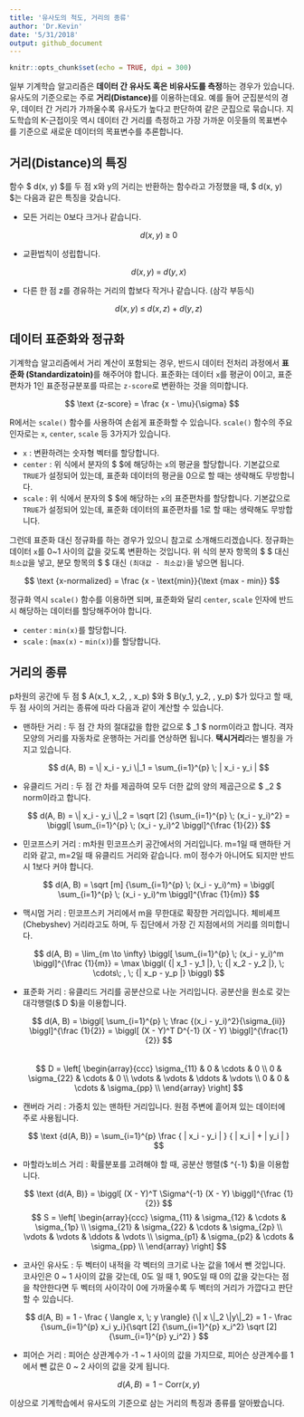 ```yaml
---
title: '유사도의 척도, 거리의 종류'
author: 'Dr.Kevin'
date: '5/31/2018'
output: github_document
---
```


```r
knitr::opts_chunk$set(echo = TRUE, dpi = 300)
```

일부 기계학습 알고리즘은 **데이터 간 유사도 혹은 비유사도를 측정**하는 경우가 있습니다. 유사도의 기준으로는 주로 **거리(Distance)**를 이용하는데요. 예를 들어 군집분석의 경우, 데이터 간 거리가 가까울수록 유사도가 높다고 판단하여 같은 군집으로 묶습니다. 지도학습의 K-근접이웃 역시 데이터 간 거리를 측정하고 가장 가까운 이웃들의 목표변수를 기준으로 새로운 데이터의 목표변수를 추론합니다. 

## 거리(Distance)의 특징 

함수 $ d(x, y) $를 두 점 x와 y의 거리는 반환하는 함수라고 가정했을 때, $ d(x, y) $는 다음과 같은 특징을 갖습니다.  

  - 모든 거리는 0보다 크거나 같습니다.  
  
    $$ d(x, y) \; \geq \; 0 $$
    
  - 교환법칙이 성립합니다.  
  
    $$ d(x, y) \; = \; d(y, x) $$
  
  - 다른 한 점 z를 경유하는 거리의 합보다 작거나 같습니다. (삼각 부등식)  
  
    $$ d(x, y) \; \leq \; d(x, z) \; + \; d(y, z) $$

## 데이터 표준화와 정규화 

기계학습 알고리즘에서 거리 계산이 포함되는 경우, 반드시 데이터 전처리 과정에서 **표준화 (Standardizatoin)**를 해주어야 합니다. 표준화는 데이터 `x`를 평균이 0이고, 표준편차가 1인 표준정규분포를 따르는 `z-score`로 변환하는 것을 의미합니다. 

  $$ \text {z-score} = \frac {x - \mu}{\sigma} $$

R에서는 `scale()` 함수를 사용하여 손쉽게 표준화할 수 있습니다. `scale()` 함수의 주요 인자로는 `x`, `center`, `scale` 등 3가지가 있습니다.  

  - `x` : 변환하려는 숫자형 벡터를 할당합니다.  
  - `center` : 위 식에서 분자의 $ \mu $에 해당하는 `x`의 평균을 할당합니다. 기본값으로 `TRUE`가 설정되어 있는데, 표준화 데이터의 평균을 0으로 할 때는 생략해도 무방합니다.  
  - `scale` : 위 식에서 분자의 $ \sigma $에 해당하는 `x`의 표준편차를 할당합니다. 기본값으로 `TRUE`가 설정되어 있는데, 표준화 데이터의 표준편차를 1로 할 때는 생략해도 무방합니다.  

그런데 표준화 대신 정규화를 하는 경우가 있으니 참고로 소개해드리겠습니다. 정규화는 데이터 `x`를 0~1 사이의 값을 갖도록 변환하는 것입니다. 위 식의 분자 항목의 $ \mu $ 대신 `최소값`을 넣고, 분모 항목의 $ \sigma $ 대신 `(최대값 - 최소값)`을 넣으면 됩니다. 

  $$ \text {x-normalized} = \frac {x - \text{min}}{\text {max - min}} $$

정규화 역시 `scale()` 함수를 이용하면 되며, 표준화와 달리 `center`, `scale` 인자에 반드시 해당하는 데이터를 할당해주어야 합니다.  

  - `center` : `min(x)`를 할당합니다.  
  - `scale` : (`max(x)` - `min(x)`)를 할당합니다.  

## 거리의 종류 

p차원의 공간에 두 점 $ A(x_1, x_2, \cdots , x_p) $와 $ B(y_1, y_2, \cdots , y_p) $가 있다고 할 때, 두 점 사이의 거리는 종류에 따라 다음과 같이 계산할 수 있습니다.  

  - 맨하탄 거리 : 두 점 간 차의 절대값을 합한 값으로 $ \text {L}_1 $ norm이라고 합니다. 격자 모양의 거리를 자동차로 운행하는 거리를 연상하면 됩니다. **택시거리**라는 별칭을 가지고 있습니다.  
  
    $$ d(A, B) = \| x_i - y_i \|_1 = \sum_{i=1}^{p} \; | x_i - y_i | $$  
  
  - 유클리드 거리 : 두 점 간 차를 제곱하여 모두 더한 값의 양의 제곱근으로 $ \text{L}_2 $ norm이라고 합니다.
  
    $$ d(A, B) = \| x_i - y_i \|_2 = \sqrt [2] {\sum_{i=1}^{p} \; (x_i - y_i)^2} = \biggl[ \sum_{i=1}^{p} \; (x_i - y_i)^2 \biggl]^{\frac {1}{2}} $$  
  
  - 민코프스키 거리 : m차원 민코프스키 공간에서의 거리입니다. m=1일 때 맨하탄 거리와 같고, m=2일 때 유클리드 거리와 같습니다. m이 정수가 아니어도 되지만 반드시 1보다 커야 합니다.  
  
    $$ d(A, B) = \sqrt [m] {\sum_{i=1}^{p} \; (x_i - y_i)^m} = \biggl[ \sum_{i=1}^{p} \; (x_i - y_i)^m \biggl]^{\frac {1}{m}} $$  
  
  - 맥시멈 거리 : 민코프스키 거리에서 m을 무한대로 확장한 거리입니다. 체비셰프(Chebyshev) 거리라고도 하며, 두 집단에서 가장 긴 지점에서의 거리를 의미합니다.  
  
    $$ d(A, B) = \lim_{m \to \infty} \biggl[ \sum_{i=1}^{p} \; (x_i - y_i)^m \biggl]^{\frac {1}{m}} = \max \biggl( {| x_1 - y_1 |}, \; {| x_2 - y_2 |}, \; \cdots\; , \; {| x_p - y_p |} \biggl) $$
  
  - 표준화 거리 : 유클리드 거리를 공분산으로 나눈 거리입니다. 공분산을 원소로 갖는 대각행렬($ D $)을 이용합니다.  
  
    $$ d(A, B) = \biggl[ \sum_{i=1}^{p} \; \frac {(x_i - y_i)^2}{\sigma_{ii}} \biggl]^{\frac {1}{2}} = \biggl[ (X - Y)^T D^{-1} (X - Y) \biggl]^{\frac{1}{2}} $$  
    $$ D = \left[ \begin{array}{ccc} \sigma_{11} & 0 & \cdots & 0 \\ 0 & \sigma_{22} & \cdots & 0 \\ \vdots & \vdots & \ddots & \vdots \\ 0 & 0 & \cdots & \sigma_{pp} \\ \end{array} \right] $$
  
  - 캔버라 거리 : 가중치 있는 맨하탄 거리입니다. 원점 주변에 흩어져 있는 데이터에 주로 사용됩니다.  

    $$ \text {d(A, B)} = \sum_{i=1}^{p} \frac { | x_i - y_i | } { | x_i |  +  | y_i | } $$

  - 마할라노비스 거리 : 확률분포를 고려해야 할 때, 공분산 행렬($ \Sigma^{-1} $)을 이용합니다.

    $$ \text {d(A, B)} = \biggl[ (X - Y)^T \Sigma^{-1} (X - Y) \biggl]^{\frac {1}{2}} $$
    $$ S = \left[ \begin{array}{ccc} \sigma_{11} & \sigma_{12} & \cdots & \sigma_{1p} \\ \sigma_{21} & \sigma_{22} & \cdots & \sigma_{2p} \\ \vdots & \vdots & \ddots & \vdots \\ \sigma_{p1} & \sigma_{p2} & \cdots & \sigma_{pp} \\ \end{array} \right] $$

  - 코사인 유사도 : 두 벡터이 내적을 각 벡터의 크기로 나눈 값을 1에서 뺀 것입니다. 코사인은 0 ~ 1 사이의 값을 갖는데, 0도 일 때 1, 90도일 때 0의 값을 갖는다는 점을 착안한다면 두 벡터의 사이각이 0에 가까울수록 두 벡터의 거리가 가깝다고 판단할 수 있습니다.  
  
    $$ d(A, B) = 1 - \frac { \langle x, \; y \rangle} {\| x \|_2 \|y\|_2} = 1 - \frac {\sum_{i=1}^{p} x_i y_i}{\sqrt [2] {\sum_{i=1}^{p} x_i^2} \sqrt [2] {\sum_{i=1}^{p} y_i^2} } $$

  - 피어슨 거리 : 피어슨 상관계수가 -1 ~ 1 사이의 값을 가지므로, 피어슨 상관계수를 1에서 뺀 값은 0 ~ 2 사이의 값을 갖게 됩니다.  
  
    $$ d(A, B) = 1 - \text {Corr}(x, y) $$  

이상으로 기계학습에서 유사도의 기준으로 삼는 거리의 특징과 종류를 알아봤습니다. 
